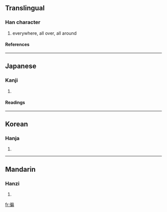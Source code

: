 {{see|遍}}

==Translingual==
===Han character===
{{Han char|rn=60|rad=彳|as=09|sn=12|four=|canj=竹人竹尸月 (HOHSB), 竹人戈尸月 (HOISB)}}
# everywhere, all over, all around
====References====
{{Han ref|kx=0369.130|dkj=10174|dj=0695.050|hdz=20836.090|uh=5FA7|ud=24487}}
----
==Japanese==
===Kanji===
{{ja-kanji|grade=|rs=彳09}}
# {{defn|Japanese}} 
====Readings====
{{ja-readings|on=[[へん]] (hen), [[べん]] (ben)|kun=[[あまねし]] (amaneshi), [[あまねく]] (amaneku)}}
----
==Korean==
===Hanja===
{{ko-hanja|hangeul=편|eumhun=|rv=pyeon|mr=p'yŏn|y=phyen}}
# {{defn|Korean}}
----
==Mandarin==
===Hanzi===
{{cmn-hanzi|pin=[[biàn]] (bian4)|wg=pien<sup>4</sup>}}
# {{defn|Mandarin}}

[[fr:徧]]